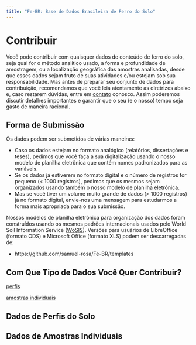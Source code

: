 ```yaml
---
title: "Fe-BR: Base de Dados Brasileira de Ferro do Solo"
---
```


Contribuir
=================================

Você pode contribuir com quaisquer dados de conteúdo de ferro do solo, seja qual for o método analítico usado,
a forma e profundidade de amostragem, ou a localização geográfica das amostras analisadas, desde que esses
dados sejam fruto de suas atividades e/ou estejam sob sua responsabilidade. Mas antes de preparar seu conjunto 
de dados para contribuição, recomendamos que você leia atentamente as diretrizes abaixo e, caso restarem 
dúvidas, entre em [contato](contact.html) conosco. Assim poderemos discutir detalhes importantes e garantir 
que o seu (e o nosso) tempo seja gasto de maneira racional.

## Forma de Submissão

Os dados podem ser submetidos de várias maneiras:

* Caso os dados estejam no formato analógico (relatórios, dissertações e teses), pedimos que você faça a sua
  digitalização usando o nosso modelo de planilha eletrônica que contém nomes padronizados para as variáveis.
* Se os dados já estiverem no formato digital e o número de registros for pequeno (< 1000 registros), pedimos
  que os mesmos sejam organizados usando também o nosso modelo de planilha eletrônica.
* Mas se você tiver um volume muito grande de dados (> 1000 registros) já no formato digital, envie-nos uma 
  mensagem para estudarmos a forma mais apropriada para o sua submissão.

Nossos modelos de planilha eletrônica para organização dos dados foram construídos usando os mesmos padrões 
internacionais usados pelo World Soil Information Service ([WoSIS](http://www.isric.org/data/wosis)). Versões 
para usuários de LibreOffice (formato ODS) e Microsoft Office (formato XLS) podem ser descarregadas de:

* https://github.com/samuel-rosa/Fe-BR/templates


## Com Que Tipo de Dados Você Quer Contribuir?

[perfis](#perfis)

[amostras individuais](#amostras)

## Dados de Perfis do Solo {#perfis}

## Dados de Amostras Individuais {#amostras}
